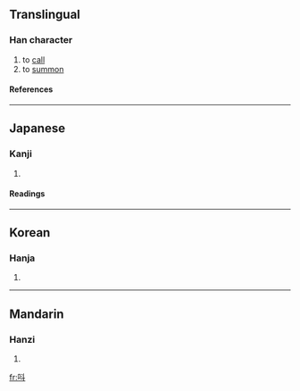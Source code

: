 ==Translingual==
===Han character===
{{Han char|rn=30|rad=口|as=04|sn=7|four=|canj=口卜十 (RYJ)}}
# to [[call]]
# to [[summon]]
====References====
{{Han ref|kx=0181.191|dkj=03419|dj=0399.190|hdz=10594.080|uh=544C|ud=21580}}
----
==Japanese==
===Kanji===
{{ja-kanji|grade=|rs=口04}}
# {{defn|Japanese}} 
====Readings====
{{ja-readings|on=[[きょう]] (kyō)|kun=}}
----
==Korean==
===Hanja===
{{ko-hanja|hangeul=규|rv=gyu|mr=kyu}}
# {{defn|Korean}}
----
==Mandarin==
===Hanzi===
{{cmn-hanzi|pin=[[jiào]] ([[jiao4]])|wg=chiao<sup>4</sup>}}
# {{defn|Mandarin}}

[[fr:呌]]